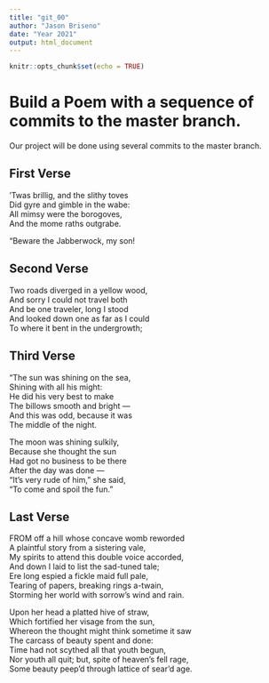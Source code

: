 ```yaml
---
title: "git_00"
author: "Jason Briseno"
date: "Year 2021"
output: html_document
---
```


```r
knitr::opts_chunk$set(echo = TRUE)
```
# Build a Poem with a sequence of commits to the master branch.
Our project will be done using several commits to the master branch.
<!-- Do not modify or change any text in "!--" bracketed areas such as this --- these are instructions to
you, if you change any of this the git program will notice it and compromise your git merging strategy !-->

## First Verse 
<!--Put the first five lines of a poem by Lewis Carrol in this section!-->

’Twas brillig, and the slithy toves  
      Did gyre and gimble in the wabe:  
All mimsy were the borogoves,  
      And the mome raths outgrabe.  

“Beware the Jabberwock, my son!  

## Second Verse
<!--Put the first five lines of a poem by Robert Frost here!-->

Two roads diverged in a yellow wood,  
And sorry I could not travel both  
And be one traveler, long I stood  
And looked down one as far as I could  
To where it bent in the undergrowth;  

## Third Verse
<!--Put the first two verses of The Walrus and the Carpenter here!-->

"The sun was shining on the sea,  
      Shining with all his might:  
He did his very best to make  
      The billows smooth and bright —  
And this was odd, because it was  
      The middle of the night.  

The moon was shining sulkily,  
      Because she thought the sun   
Had got no business to be there  
      After the day was done —  
"It's very rude of him," she said,  
      "To come and spoil the fun."  

## Last Verse
<!--Put a short poem of your choice 8-20 lines,here!-->

FROM off a hill whose concave womb reworded  
A plaintful story from a sistering vale,  
My spirits to attend this double voice accorded,  
And down I laid to list the sad-tuned tale;  
Ere long espied a fickle maid full pale,  
Tearing of papers, breaking rings a-twain,  
Storming her world with sorrow's wind and rain.  

Upon her head a platted hive of straw,  
Which fortified her visage from the sun,  
Whereon the thought might think sometime it saw  
The carcass of beauty spent and done:  
Time had not scythed all that youth begun,  
Nor youth all quit; but, spite of heaven's fell rage,  
Some beauty peep'd through lattice of sear'd age.  


